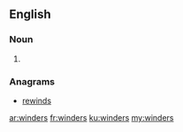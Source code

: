 ==English==

===Noun===
{{head|en}}

# {{plural of|winder}}

===Anagrams===
* [[rewinds#English|rewinds]]

[[ar:winders]]
[[fr:winders]]
[[ku:winders]]
[[my:winders]]